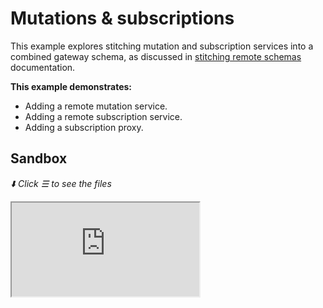 # Mutations &amp; subscriptions

This example explores stitching mutation and subscription services into a combined gateway schema,
as discussed in [stitching remote schemas](/docs/getting-started/remote-subschemas) documentation.

**This example demonstrates:**

- Adding a remote mutation service.
- Adding a remote subscription service.
- Adding a subscription proxy.

## Sandbox

_⬇️ Click ☰ to see the files_

<iframe
  src="https://codesandbox.io/embed/github/ardatan/schema-stitching/tree/master/examples/mutations-and-subscriptions?codemirror=1&fontsize=14&initialpath=/graphql&file=/src/gateway.ts&theme=dark"
  className="mt-6 w-full h-[500px] rounded-md"
  title="mutations-and-subscriptions"
  allow="geolocation; microphone; camera; midi; vr; accelerometer; gyroscope; payment; ambient-light-sensor; encrypted-media; usb"
  sandbox="allow-forms allow-modals allow-popups allow-presentation allow-same-origin allow-scripts"
/>

> You can also see the project on GitHub
> [here](https://github.com/ardatan/schema-stitching/tree/master/examples/mutations-and-subscriptions).

The following services are available for interactive queries:

- **Stitched gateway:** listening on 4000/graphql
- _Posts subservice_: listening on 4001/graphql
- _Users subservice_: listening on 4002/graphql

## Summary

This example incorporates queries, mutations, subscriptions, and previews how a type can be merged
across services.

### Queries

Run the following query to see all posts that have been created; the results will be empty to start
with:

```graphql
query {
  posts {
    id
    message
    user {
      username
      email
    }
  }
}
```

All gateway query operations proxy a remote service using the `executor` function in subschema
config.

### Mutations

Mutations are virtually identical to queries, but with the expressed intent of modifying data on a
remote server. They use a different GraphQL operation name ("mutation") to assure that they're not
intermixed with queries. Try opening a new tab in the GraphQL Playground UI and running the
following mutation:

```graphql
mutation {
  createPost(message: "hello world") {
    id
    message
    user {
      username
      email
    }
  }
}
```

Rerunning the query above, you'll see there are now posts. This mutation creates in-memory records
in the Posts service (the records will be reset each time the server restarts). The results of a
mutation are resolved just like any other typed object, so may resolve all of the same data as a
query&mdash;including a randomly assigned a `User` association that comes from the Users service
(the process for which is discussed in [chapter three](#)).

Like queries, all gateway mutation operations proxy a remote service using the `executor` function
in subschema config.

### Subscriptions

Subscriptions pull live GraphQL updates over an open HTTP connection. Try opening another tab in the
GraphiQL UI and running the following subscription:

```graphql
subscription {
  newPost {
    id
    message
    user {
      id
      username
      email
    }
  }
}
```

Nothing happens aside from a load spinner appearing&mdash;however you have an open socket connection
that is waiting to recieve data. Now try running the above mutation a few more times and then check
back in on your subscription. The subscription will receive a live push of data each time a mutation
publishes an update. Again, the results of a subscription are resolved just like any other typed
object, so may resolve all of the same data as a query&mdash;including data merged from across
services.

### Few notes about the subscriptions setup

- You can check [Executors](/docs/getting-started/remote-subschemas#executors) section to learn more
  about how to configure your executor to support your subscription setup, because Schema Stitching
  doesn't care if you use WebSockets, Server-Sent Events, or any other transport mechanism.
- This example uses GraphQL Yoga's
  [Server-sent events](https://developer.mozilla.org/en-US/docs/Web/API/Server-sent_events/Using_server-sent_events)
  approach for subscriptions which doesn't need any extra configuration with the http executor since
  SSE also uses HTTP.
- You can see
  [GraphQL Yoga's Subscriptions](https://the-guild.dev/graphql/yoga-server/docs/features/subscriptions)
  documentation to learn more about how it handles subscriptions.
